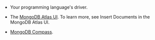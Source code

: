 * Your programming language's driver.

* The [MongoDB Atlas UI](https://www.mongodb.com/docs/atlas/). To learn more, see
  <SubstitutionReference name="atlas-ref"><Ref url="insert-documents-atlas">Insert Documents in the MongoDB Atlas UI</Ref></SubstitutionReference>.

* [MongoDB Compass](https://www.mongodb.com/docs/compass/current/).
